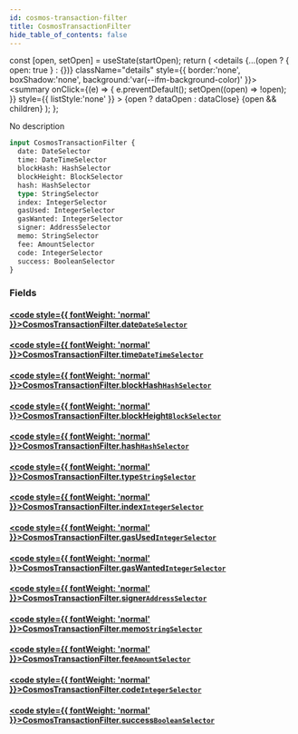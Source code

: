 ```yaml
---
id: cosmos-transaction-filter
title: CosmosTransactionFilter
hide_table_of_contents: false
---
```







  const [open, setOpen] = useState(startOpen);
  return (
    <details {...(open ? { open: true } : {})} className="details" style={{ border:'none', boxShadow:'none', background:'var(--ifm-background-color)' }}>
      <summary
        onClick={(e) => {
          e.preventDefault();
          setOpen((open) => !open);
        }}
        style={{ listStyle:'none' }}
      >
      {open ? dataOpen : dataClose}
      </summary>
      {open && children}
    </details>
  );
};








No description


```graphql
input CosmosTransactionFilter {
  date: DateSelector
  time: DateTimeSelector
  blockHash: HashSelector
  blockHeight: BlockSelector
  hash: HashSelector
  type: StringSelector
  index: IntegerSelector
  gasUsed: IntegerSelector
  gasWanted: IntegerSelector
  signer: AddressSelector
  memo: StringSelector
  fee: AmountSelector
  code: IntegerSelector
  success: BooleanSelector
}
```




### Fields

#### [<code style={{ fontWeight: 'normal' }}>CosmosTransactionFilter.<b>date</b></code>](#)<Bullet />[`DateSelector`](/docs/v1/graphql-reference/inputs/date-selector) <Badge class="badge badge--secondary" text="input"/> 
> 
> 
> 
> 

#### [<code style={{ fontWeight: 'normal' }}>CosmosTransactionFilter.<b>time</b></code>](#)<Bullet />[`DateTimeSelector`](/docs/v1/graphql-reference/inputs/date-time-selector) <Badge class="badge badge--secondary" text="input"/> 
> 
> 
> 
> 

#### [<code style={{ fontWeight: 'normal' }}>CosmosTransactionFilter.<b>blockHash</b></code>](#)<Bullet />[`HashSelector`](/docs/v1/graphql-reference/inputs/hash-selector) <Badge class="badge badge--secondary" text="input"/> 
> 
> 
> 
> 

#### [<code style={{ fontWeight: 'normal' }}>CosmosTransactionFilter.<b>blockHeight</b></code>](#)<Bullet />[`BlockSelector`](/docs/v1/graphql-reference/inputs/block-selector) <Badge class="badge badge--secondary" text="input"/> 
> 
> 
> 
> 

#### [<code style={{ fontWeight: 'normal' }}>CosmosTransactionFilter.<b>hash</b></code>](#)<Bullet />[`HashSelector`](/docs/v1/graphql-reference/inputs/hash-selector) <Badge class="badge badge--secondary" text="input"/> 
> 
> 
> 
> 

#### [<code style={{ fontWeight: 'normal' }}>CosmosTransactionFilter.<b>type</b></code>](#)<Bullet />[`StringSelector`](/docs/v1/graphql-reference/inputs/string-selector) <Badge class="badge badge--secondary" text="input"/> 
> 
> 
> 
> 

#### [<code style={{ fontWeight: 'normal' }}>CosmosTransactionFilter.<b>index</b></code>](#)<Bullet />[`IntegerSelector`](/docs/v1/graphql-reference/inputs/integer-selector) <Badge class="badge badge--secondary" text="input"/> 
> 
> 
> 
> 

#### [<code style={{ fontWeight: 'normal' }}>CosmosTransactionFilter.<b>gasUsed</b></code>](#)<Bullet />[`IntegerSelector`](/docs/v1/graphql-reference/inputs/integer-selector) <Badge class="badge badge--secondary" text="input"/> 
> 
> 
> 
> 

#### [<code style={{ fontWeight: 'normal' }}>CosmosTransactionFilter.<b>gasWanted</b></code>](#)<Bullet />[`IntegerSelector`](/docs/v1/graphql-reference/inputs/integer-selector) <Badge class="badge badge--secondary" text="input"/> 
> 
> 
> 
> 

#### [<code style={{ fontWeight: 'normal' }}>CosmosTransactionFilter.<b>signer</b></code>](#)<Bullet />[`AddressSelector`](/docs/v1/graphql-reference/inputs/address-selector) <Badge class="badge badge--secondary" text="input"/> 
> 
> 
> 
> 

#### [<code style={{ fontWeight: 'normal' }}>CosmosTransactionFilter.<b>memo</b></code>](#)<Bullet />[`StringSelector`](/docs/v1/graphql-reference/inputs/string-selector) <Badge class="badge badge--secondary" text="input"/> 
> 
> 
> 
> 

#### [<code style={{ fontWeight: 'normal' }}>CosmosTransactionFilter.<b>fee</b></code>](#)<Bullet />[`AmountSelector`](/docs/v1/graphql-reference/inputs/amount-selector) <Badge class="badge badge--secondary" text="input"/> 
> 
> 
> 
> 

#### [<code style={{ fontWeight: 'normal' }}>CosmosTransactionFilter.<b>code</b></code>](#)<Bullet />[`IntegerSelector`](/docs/v1/graphql-reference/inputs/integer-selector) <Badge class="badge badge--secondary" text="input"/> 
> 
> 
> 
> 

#### [<code style={{ fontWeight: 'normal' }}>CosmosTransactionFilter.<b>success</b></code>](#)<Bullet />[`BooleanSelector`](/docs/v1/graphql-reference/inputs/boolean-selector) <Badge class="badge badge--secondary" text="input"/> 
> 
> 
> 
> 



